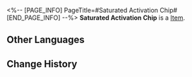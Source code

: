 <%-- [PAGE_INFO]
PageTitle=#Saturated Activation Chip#
[END_PAGE_INFO] --%>
{{Item Infobox
|title       = Saturated Activation Chip
|id          = 250223
|image       = Item Saturated Activation Chip.png
|type        = 
|invCategory = 
|rarity      = 3
|effect      = When the wearer's first turn begins, immediately regenerates a certain amount of Energy.
|description = A game item in Aetherium Wars. Aether Spirits will gain a special enhanced ability after equipping it.
}}
'''Saturated Activation Chip''' is a [[Item]].

==Other Languages==
{{Other Languages
|en   = Saturated Activation Chip
|zhs  = 满额启动芯片
|zht  = 滿額啟動晶片
|ja   = チップ「スタートダッシュ」
|ko   = 풀가동 칩
|es   = Chip de activación saturada
|fr   = Puce de lancement à pleine capacité
|ru   = Чип заполненной активации
|th   = ชิปเปิดใช้งานเต็มตัว
|vi   = Chip Khởi Động Đầy Mức
|de   = Chip: Gesättigte Aktivierung
|id   = Saturated Activation Chip
|pt   = Chip de Ativação Saturada
}}

==Change History==
{{Change History|2.0}}